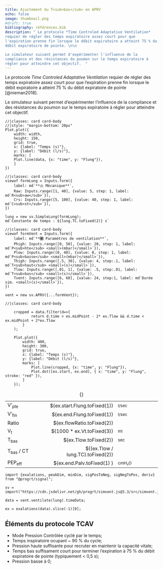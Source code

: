 ```yaml
---
title: Ajustement du T<sub>bas</sub> en APRV
echo: false
image: thumbnail.png
#draft: true
bibliography: références.bib
description: " Le protocole *Time Controled Adaptative Ventilation*
requier de régler des temps expiratoire assez court pour que
l'expiration prenne fin lorsque le débit expiratoire a atteint 75 % du
débit expiratoire de pointe. \n\n

Le simulateur suivant permet d'expérimenter l'influence de la
compliance et des résistances du poumon sur le temps expiratoire à
régler pour atteindre cet objectif.  "
---
```


Le protocole *Time Controled Adaptative Ventilation* requier de régler
des temps expiratoire assez court pour que l'expiration prenne fin
lorsque le débit expiratoire a atteint 75 % du débit expiratoire de
pointe [@nieman2018].

Le simulateur suivant permet d'expérimenter l'influence de la
compliance et des résistances du poumon sur le temps expiratoire à
régler pour atteindre cet objectif.

```ojs
//|classes: card card-body
//|style: "margin-bottom: 20px"
Plot.plot({
	width: width,
	height: 150,
	grid: true,
	x: {label: "Temps (s)"},
	y: {label: "Débit (l/s)"},
	marks: [
	Plot.line(data, {x: "time", y: "Flung"}),
	]
})
```

:::{layout-ncol=2}
```ojs
//|classes: card card-body
viewof formLung = Inputs.form({
	label: md`**🫁 Mécanique**`,
	Raw: Inputs.range([1, 40], {value: 5, step: 1, label: md`R<sub>aw</sub>`}),
	Crs: Inputs.range([5, 100], {value: 40, step: 1, label: md`C<sub>st</sub>`}),
})

lung = new sv.SimpleLung(formLung);
md`Constante de temps : ${lung.TC.toFixed(2)} s`
```

```ojs
//|classes: card card-body
viewof formVent = Inputs.form({
	label: md`**🎛️ Paramètres de ventilation**`,
	Phigh: Inputs.range([0, 50], {value: 20, step: 1, label: md`P<sub>hte</sub> <small>(mbar)</small>`}),
	Plow: Inputs.range([0, 40], {value: 0, step: 1, label: md`P<sub>basse</sub> <small>(mbar)</small>`}),
	Thigh: Inputs.range([.5, 30], {value: 4, step:.1, label: md`T<sub>haut</sub> <small>(s)</small>`}),
	Tlow: Inputs.range([.01, 1], {value: .5, step:.01, label: md`T<sub>bas</sub> <small>(s)</small>`}),
	Tvent: Inputs.range([6, 60], {value: 24, step:1, label: md`Durée sim. <small>(s)</small>`}),
})

vent = new sv.APRV({...formVent});
```
:::


:::{layout-ncol=2}
```ojs
//|classes: card card-body

	cropped = data.filter(d=>{
			return d.time > ex.midPoint - 2* ex.Tlow && d.time < ex.midPoint + 2*ex.Tlow
		}
	);

	Plot.plot({
		width: 400,
		height: 300,
		grid: true,
		x: {label: "Temps (s)"},
		y: {label: "Débit (l/s)"},
		marks: [
			Plot.line(cropped, {x: "time", y: "Flung"}),
			Plot.dot([ex.start, ex.end], { x: "time", y: "Flung", stroke: "red" }),
		]
	});
```

|                      |                                   |                      |
| --                   | -:                                | :-                   |
| V'<sub>pte</sub>     | ${ex.start.Flung.toFixed(1)}      | <small>l/sec</small> |
| V'<sub>fin</sub>     | ${ex.end.Flung.toFixed(1)}        | <small>l/sec</small> |
| Ratio                | ${ex.flowRatio.toFixed(2)}        |                      |
| V<sub>t</sub>        | ${1000 * ex.Vt.toFixed(3)}        | <small>ml</small>    |
| T<sub>bas</sub>      | ${ex.Tlow.toFixed(2)}             | <small>sec</small>     |
| T<sub>bas</sub> / CT | ${(ex.Tlow / lung.TC).toFixed(2)} |                      |
| PEP<sub>eff</sub>    | ${ex.end.Palv.toFixed(1) }        | <small>cmH₂O</small> |

: {}

:::

```ojs
import {exalations, peakDim, minDim, sigPosToNeg, sigNegToPos, deriv} from "@progrt/signal";

sv = import("https://cdn.jsdelivr.net/gh/progrt/simvent.js@3.3/src/simvent.js");

data = vent.ventilate(lung).timeData;

ex = exalations(data).slice(-1)[0];
```

## Éléments du protocole TCAV

- Mode Pression Contrôlée cyclé par le temps;
- Temps inspiratoire ocupant ~ 90 % du cycle;
- Pression haute suffisante pour recruter en maintenir la capacité
	vitale;
- Temps bas suffisament court pour terminer l'expiration à 75 % du
	débit expiratoire de pointe (typiquement < 0,5 s);
- Pression basse à 0;
